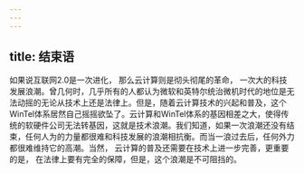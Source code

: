 ```yaml
---
---
---
```

title: 结束语
---




如果说互联网2.0是一次进化， 那么云计算则是彻头彻尾的革命， 一次大的科技发展浪潮。曾几何时，几乎所有的人都认为微软和英特尔统治微机时代的地位是无法动摇的无论从技术上还是法律上。但是，随着云计算技术的兴起和普及，这个WinTel体系居然自己摇摇欲坠了。云计算和WinTel体系的基因相差之大，使得传统的软硬件公司无法转基因，这就是技术浪潮。我们知道，如果一次浪潮还没有结束，任何人为的力量都很难和科技发展的浪潮相抗衡。而当一浪过去后，任何外力都很难维持它的高潮。当然， 云计算的普及还需要在技术上进一步完善，更重要的是， 在法律上要有完全的保障，但是，这个浪潮是不可阻挡的。